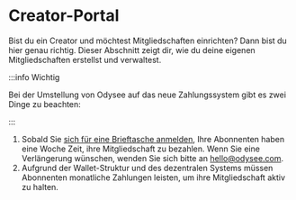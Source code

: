 # Creator-Portal

Bist du ein Creator und möchtest Mitgliedschaften einrichten? Dann bist du hier genau richtig. Dieser Abschnitt zeigt dir, wie du deine eigenen Mitgliedschaften erstellst und verwaltest.

:::info Wichtig

Bei der Umstellung von Odysee auf das neue Zahlungssystem gibt es zwei Dinge zu beachten:

:::

1. Sobald Sie [sich für eine Brieftasche anmelden](https://help.odysee.tv/de/category-monetization/setup), Ihre Abonnenten haben eine Woche Zeit, ihre Mitgliedschaft zu bezahlen. Wenn Sie eine Verlängerung wünschen, wenden Sie sich bitte an hello@odysee.com.
2. Aufgrund der Wallet-Struktur und des dezentralen Systems müssen Abonnenten monatliche Zahlungen leisten, um ihre Mitgliedschaft aktiv zu halten.

<CategoryCards/>
